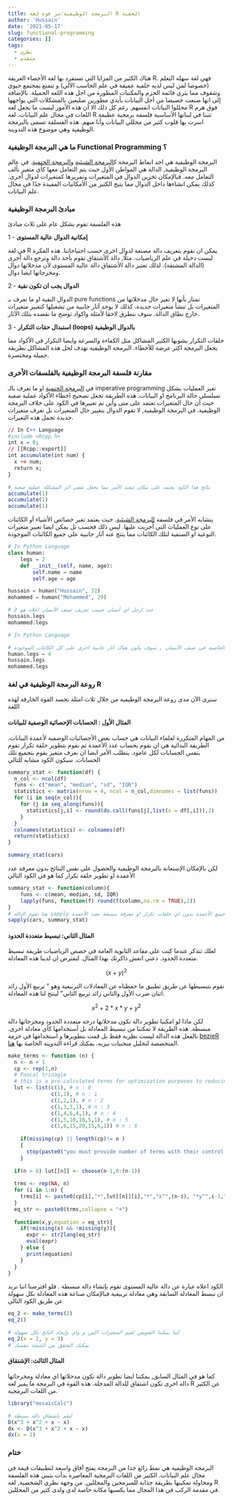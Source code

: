 ```yaml
---
title: البرمجة الوظيفية:سر قوة لغة R الخفية
author: 'Hussain'
date: '2021-05-17'
slug: functional-programming
categories: []
tags: 
  - نظري
  - متقدم
---
```



هناك الكثير من المزايا التي تستفرد بها لغة الأحصاء العريقة R. فهي لغة سهلة التعلم (خصوصا لمن ليس لديه خلفية عميقة في علم الحاسب الآلي) و تتمتع بمجتمع حيوي وشغوف مما يثري قائمة الحزم والمكتبات المطورة من اجل هذه اللغة الجميلة. بالإضافة إلى انها صنعت خصيصا من أجل البيانات بأيدي مطورين ضليعين بالمشكلات التي يواجهها محللوا البيانات انفسهم. رغم كل ذلك الا أن هذه الأمور ليست ما يجعل لغة R فوق هرم اللغات في مجال علم البيانات. لغة R تتبنا في لبناتها الأساسية فلسفة برمجية عظيمة اسرت بها قلوب كثير من محللي البيانات وأنا منهم. هذه الفسلفة تسمى بالبرمجة الوظيفية وهي موضوع هذه التدوينة. 

### ما هي البرمجة الوظيفية Functional Programming ؟

البرمجة الوظيفية هي احد انماط البرمجة ك[البرمجة الشيئية](https://ar.wikipedia.org/wiki/%D8%A8%D8%B1%D9%85%D8%AC%D8%A9_%D9%83%D8%A7%D8%A6%D9%86%D9%8A%D8%A9_%D8%A7%D9%84%D8%AA%D9%88%D8%AC%D9%87) و[البرمجة الحتمية](https://ar.wikipedia.org/wiki/%D8%A8%D8%B1%D9%85%D8%AC%D8%A9_%D8%A3%D9%85%D8%B1%D9%8A%D8%A9). في عالم البرمجة الوظيفية, الدالة هي المواطن الأول حيث يتم التعامل معها كأي متغير نألف التعامل معه. فبالإمكان تخزين الدوال في المتغيرات وتمريرها كمتغيرات لدوال أخرى. كذلك يمكن انشاءها داخل الدوال مما يتيح الكثير من الأمكانيات المفيدة جدًا في مجال علم البيانات. 

### مبادئ البرمجة الوظيفية

هذه الفلسفة تقوم بشكل عام على ثلاث مبادئ 

1 - __إمكانية الدوال عالية المستوى__

في لغة R يمكن ان نقوم بتعريف دالة مصنعة لدوال اخرى حسب احتياجاتنا. هذه الفكرة ليست دخيلة في علم الرياضيات. مثلًا, دالة الأشتقاق تقوم بأخذ دالة وترجع دالة أخرى (الدالة المشتقة). لذلك تعتبر دالة الأشتقاق دالة عالية المستوى لأن مدخلاتها دوال ومخرجاتها ايضا دوال. 

2 - __الدوال يجب ان تكون نقية__

الدوال النقية او ما تعرف بـ pure functions تمتاز بأنها لا تغير حال مدخلاتها من المتغيرات بل تنشأ متغيرات جديدة. كذلك لا يوجد آثار جانبية من تشغيلها كتغيير متغيرات خارج نطاق الدالة. سوف نتطرق لاحقا لأمثلة واكواد توضح ما نقصده بتلك الآثار. 

3 - __استبدال حقات التكرار (loops) بالدوال الوظيفية__ 

حلقات التكرار يشوبها الكثير المشاكل مثل الكفاءة والسرعة وايضا التكرار في الأكواد مما يجعل البرمجة اكثر عرضة للأخطاء. البرمجة الوظيفية تهدف لحل هذه المشاكل بطريقة جميلة ومختصرة. 

### مقارنة فلسفة البرمجة الوظيفية بالفلسفات الأخرى

في [البرمجة الحتمية](https://ar.wikipedia.org/wiki/%D8%A8%D8%B1%D9%85%D8%AC%D8%A9_%D8%A3%D9%85%D8%B1%D9%8A%D8%A9) او ما تعرف بالـ imperative programming تغير العمليات بشكل تسلسلي حالة البرنامج او البيانات. هذه الطريقة تجعل تصحيح اخطاء الأكواد عملية صعبة حيث أن حال المتغيرات تعتمد على متى وأين تم تغييرها في الكود على خلاف البرمجة الوظيفية. في البرمجة الوظيفية, لا تقوم الدوال بتغيير حال المتغيرات بل تعرف متغيرات جديدة تحمل هذه التغيرات. 


```r
// In C++ Language
#include <Rcpp.h>
int x = 0; 
// [[Rcpp::export]]
int accumulate(int num) {
  x += num;
  return x;
}

```

```r
# نتائج هذا الكود يعتمد على مكان تنفيذ الأمر مما يجعل تقفي اثر المشكلة عملية صعبة
accumulate(1)
accumulate(1)
accumulate(1)
```

يتشابه الأمر في فلسفة [البرمجة الشيئية](https://ar.wikipedia.org/wiki/%D8%A8%D8%B1%D9%85%D8%AC%D8%A9_%D9%83%D8%A7%D8%A6%D9%86%D9%8A%D8%A9_%D8%A7%D9%84%D8%AA%D9%88%D8%AC%D9%87). حيث يعتمد تغير خصائص الأشياء أو الكائنات على نوع العمليات التي أُجريت عليها. ليس ذلك فحسب بل يمكن ايضا تغيير متغيرات النوعية او الصنفية لتلك الكائنات مما ينتج عنه آثار جانبية على جميع الكائنات الموجودة. 

```python
# In Python Language
class human:
    legs = 2
    def __init__(self, name, age):
        self.name = name
        self.age = age

hussain = human("Hussain", 32)
mohammed = human("Mohammed", 29)

# عدد ارجل اي أنسان حسب تعريف صنف الأنسان اعلاه هو 2
hussain.legs
mohammed.legs 
```
```python
# In Python Language

# لكن لو تم تغيير هذه الخاصية في صنف الأنسان , سوف يكون هناك اثار جانبية اخرى على كل الكائنات الموجودة 
human.legs = 4
hussain.legs
mohammed.legs
```


### روعة البرمجة الوظيفية في لغة R 

سنرى الآن مدى روعة البرمجة الوظيفية من خلال ثلاث امثلة تجسد القوة الخارقة لهذه اللغة 

#### المثال الأول : الحسابات الإحصائية الوصفية للبيانات 

من المهام المتكررة لعلماء البيانات هي حساب بعض الأحصائيات الوصفية لأعمدة البيانات. الطريقة البدائية هي ان نقوم بحساب عدد الأعمدة ثم نقوم بتطوير حلقة تكرار تقوم بنفس الحسابات لكل عامود. يتطلب الأمر ايضا ان نعرف متغير يقوم بتجميع تلك الحسابات. سيكون الكود مشابه للتالي 

```r
summary_stat <- function(df) { 
  n_col <- ncol(df)
  funs <- c("mean", "median", "sd", "IQR")
  statistics <- matrix(nrow = 4, ncol = n_col,dimnames = list(funs))
  for (i in seq(n_col)){
    for (j in seq_along(funs)){
      statistics[j,i] <- round(do.call(funs[j],list(x = df[,i])),2)
    }
  }
  colnames(statistics) <- colnames(df)
  return(statistics)
}

summary_stat(cars)
```
 


لكن بالإمكان الإستعانة بالبرمجة الوظيفية والحصول على نفس النتائج بدون معرفة عدد الأعمدة او تطوير حلقة تكرار كما هو في الكود التالي 


```r
summary_stat <- function(column){
    funs <- c(mean, median, sd, IQR)
    lapply(funs, function(f) round(f(column,na.rm = TRUE),2))
}
# هنا تقوم الدالة sapply بتطبيق الدالة التي قمنا بتعريفها على جميع الأعمدة بدون اي حلقات تكرار او معرفة مسبقة بعدد الأعمدة 
sapply(cars, summary_stat)
```
 

#### المثال الثاني: تبسيط متعددة الحدود 

لعلك تتذكر عندما كنت على مقاعد الثانوية العامة في حصص الرياضيات طريقة تبسيط متعددة الحدود. دعني انعش ذاكرتك بهذا المثال. لنفترض ان لدينا هذه المعادلة. 

$$
(x + y)^2
$$

نقوم بتبسيطها عن طريق تطبيق ما حفظناه عن المعادلات التربيعية وهو " تربيع الأول زائد اثنان ضرب الأول والثاني زائد تربيع الثاني" لينتج لنا هذه المعادلة. 

$$ 
x^2 + 2 * x*y + y^2
$$ 

لكن ماذا لو امكننا تطوير دالة تكون مدخلاتها درجة متعددة الحدود ومخرجاتها دالة مبسطة. هذه الطريقة لا تمكننا من تبسيط المعادلة بل أستخدامها كأي معادلة اخرى. بالفعل هذه الدالة ليست نظرية فقط بل قمت بتطويرها و استخدامها في حزمة [bezieR](https://github.com/Hussain-Alsalman/bezieR/) المتخصصة لتحليل منحنيات بيزيه. يمكنك قراءة التدوينة الخاصة بها [هنا](https://www.arabiananalyst.com/2020/06/28/2020-06-28-bezier-curves/). 

```r
make_terms <- function (n) {
  n <- n + 1
  cp <- rep(1,n)
  # Pascal trinagle
  # this is a pre-calculated terms for optimization purposes to reducing the factorial operation
  lut <- list(c(1), # n : 0
              c(1,1), # n : 1
              c(1,2,1), # n : 2
              c(1,3,3,1), # n : 3
              c(1,4,6,4,1), # n : 4
              c(1,5,10,10,5,1), # n : 5
              c(1,6,15,20,15,6,1)) # n : 6
  
    if(missing(cp) || length(cp)!= n )
    {
      stop(paste0("you must provide number of terms with their control points coordinates"))
    }
  
  if(n > 6) lut[[n]] <- choose(n-1,0:(n-1))
  
  trms <- rep(NA, n)
  for (i in 1:n) {
    trms[i] <- paste0(cp[i],"*",lut[[n]][i],"*","x^",(n-i), "*y^",i-1," ")
  }
  eq_str <- paste0(trms,collapse = "+")
  
  function(x,y,equation = eq_str){
    if(!missing(x) && !missing(y)){
      expr <- str2lang(eq_str)
      eval(expr)
    } else {
      print(equation)
    }
  }
}

```
الكود اعلاه عبارة عن دالة عالية المستوى تقوم بإنشاء دالة مبسطة . فلو افترضنا اننا نريد ان نبسط المعادلة السابقة وهي معادلة تربيعية فبالإمكان صناعة هذه المعادلة بكل سهولة عن طريق الكود التالي 

```r
eq_2 <- make_terms(2)
eq_2()

# كما يمكننا التعويض لقيم المتغيرات اكس و واي وإيجاد الناتج بكل سهولة
eq_2(x = 2, y = 3)
# يمكنك التحقق من النتيجة بنفسك 
```



#### المثال الثالث: الإشتقاق

كما هو في المثال السابق, يمكننا ايضا تطوير دالة تكون مدخلاتها اي معادلة ومخرجاتها دالة اخرى تكون اشتقاق للدالة المدخلة. هذه القوة في البرمجة ما يميز لغة R عن الكثير من اللغات البرمجية. 


```r
library("mosaicCalc")

# لنقم بإشتقاق دالة بسيطة 
D(x^3 + x^2 + x ~ x)
dx <- D(x^3 + x^2 + x ~ x)
dx(x = 2) 
```


### ختام 

البرمجة الوظيفية هي نمط رائع جدا من البرمجة يفتح آفاق واسعة لتطبيقات قيمة في مجال علم البيانات. الكثير من اللغات البرمجية المعاصرة بدأت بتبني هذه الفلسفة ومحاولة تمكينها بطريقة جذابة للمبرمجين والمحللين. من وجهة نظري الشخصية, لغة R في مقدمة الركب في هذا المجال مما يكسبها مكانة خاصة لدي ولدى كثير من المحللين. 